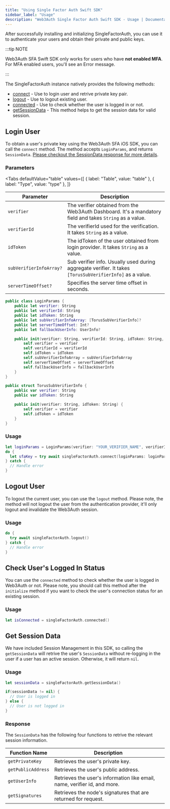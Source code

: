 ```yaml
---
title: "Using Single Factor Auth Swift SDK"
sidebar_label: "Usage"
description: "Web3Auth Single Factor Auth Swift SDK - Usage | Documentation - Web3Auth"
---
```




After successfully installing and initializing SingleFactorAuth, you can use it to authenticate your
users and obtain their private and public keys.

:::tip NOTE

Web3Auth SFA Swift SDK only works for users who have **not enabled MFA**. For MFA enabled users,
you'll see an Error message.

:::

The SingleFactorAuth instance natively provides the following methods:

- [connect](#login-user) - Use to login user and retrive private key pair.
- [logout](#logout-user) - Use to logout existing user.
- [connected](#check-users-logged-in-status) - Use to check whether the user is logged in or not.
- [getSessionData](#get-session-data) - This method helps to get the session data for valid session.

## Login User

To obtain a user's private key using the Web3Auth SFA iOS SDK, you can call the `connect` method.
The method accepts `LoginParams`, and returns `SessionData`.
[Please checkout the SessionData response for more details](#response).

### Parameters

<Tabs
  defaultValue="table"
  values={[
    { label: "Table", value: "table" },
    { label: "Type", value: "type" },
  ]}
>

<TabItem value="table">

| Parameter               | Description                                                                                              |
| ----------------------- | -------------------------------------------------------------------------------------------------------- |
| `verifier`              | The verifier obtained from the Web3Auth Dashboard. It's a mandatory field and takes `String` as a value. |
| `verifierId`            | The verifierId used for the verification. It takes `String` as a value.                                  |
| `idToken`               | The idToken of the user obtained from login provider. It takes `String` as a value.                      |
| `subVerifierInfoArray?` | Sub verifier info. Usually used during aggregate verifier. It takes `[TorusSubVerifierInfo]` as a value. |
| `serverTimeOffset?`     | Specifies the server time offset in seconds.                                                             |

</TabItem>

<TabItem value="type">

```swift
public class LoginParams {
    public let verifier: String
    public let verifierId: String
    public let idToken: String
    public let subVerifierInfoArray: [TorusSubVerifierInfo]?
    public let serverTimeOffset: Int?
    public let fallbackUserInfo: UserInfo?

    public init(verifier: String, verifierId: String, idToken: String, subVerifierInfoArray: [TorusSubVerifierInfo]? = nil, serverTimeOffset: Int? = nil, fallbackUserInfo: UserInfo? = nil) {
        self.verifier = verifier
        self.verifierId = verifierId
        self.idToken = idToken
        self.subVerifierInfoArray = subVerifierInfoArray
        self.serverTimeOffset = serverTimeOffset
        self.fallbackUserInfo = fallbackUserInfo
    }
}

public struct TorusSubVerifierInfo {
    public var verifier: String
    public var idToken: String

    public init(verifier: String, idToken: String) {
        self.verifier = verifier
        self.idToken = idToken
    }
}
```

</TabItem>
</Tabs>

### Usage

```swift
let loginParams = LoginParams(verifier: "YOUR_VERIFIER_NAME", verifierId: "YOUR_VERIFIER_ID", idToken: "YOUR_ID_TOKEN")
do {
  let sfaKey = try await singleFactorAuth.connect(loginParams: loginParams)
} catch {
  // Handle error
}
```

## Logout User

To logout the current user, you can use the `logout` method. Please note, the method will not logout
the user from the authentication provider, it'll only logout and invalidate the Web3Auth session.

### Usage

```swift
do {
  try await singleFactorAuth.logout()
} catch {
  // Handle error
}
```

## Check User's Logged In Status

You can use the `connected` method to check whether the user is logged in Web3Auth or not. Please
note, you should call this method after the `initialize` method if you want to check the user's
connection status for an existing session.

### Usage

```swift
let isConnected = singleFactorAuth.connected()
```

## Get Session Data

We have included Session Management in this SDK, so calling the `getSessionData` will retrive the
user's `SessionData` without re-logging in the user if a user has an active session. Otherwise, it
will return `nil`.

### Usage

```swift
let sessionData = singleFactorAuth.getSessionData()

if(sessionData != nil) {
  // User is logged in
} else {
  // User is not logged in
}
```

### Response

The `SessionData` has the following four functions to retrive the relevant session information.

| Function Name      | Description                                                               |
| ------------------ | ------------------------------------------------------------------------- |
| `getPrivateKey`    | Retrieves the user's private key.                                         |
| `getPublicAddress` | Retrieves the user's public address.                                      |
| `getUserInfo`      | Retrieves the user's information like email, name, verifier id, and more. |
| `getSignatures`    | Retrieves the node's signatures that are returned for request.            |
